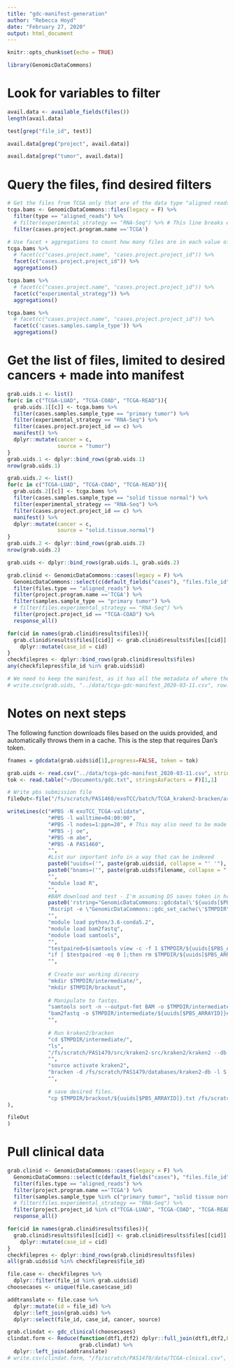 ```yaml
---
title: "gdc-manifest-generation"
author: "Rebecca Hoyd"
date: "February 27, 2020"
output: html_document
---
```


```r
knitr::opts_chunk$set(echo = TRUE)

library(GenomicDataCommons)
```

# Look for variables to filter

```r
avail.data <- available_fields(files())
length(avail.data)

```

```r
test[grep("file_id", test)]
```


```r
avail.data[grep("project", avail.data)]
```

```r
avail.data[grep("tumor", avail.data)]
```

# Query the files, find desired filters

```r
# Get the files from TCGA only that are of the data type "aligned reads"
tcga.bams <- GenomicDataCommons::files(legacy = F) %>%
  filter(type == "aligned_reads") %>%
  # filter(experimental_strategy == "RNA-Seq") %>% # This line breaks everything after it but the results, but I want                                                         to add it back later
  filter(cases.project.program.name =='TCGA')

# Use facet + aggregations to count how many files are in each value of a given variable
tcga.bams %>%
  # facet(c("cases.project.name", "cases.project.project_id")) %>% 
  facet(c("cases.project.project_id")) %>% 
  aggregations()
```

```r
tcga.bams %>%
  # facet(c("cases.project.name", "cases.project.project_id")) %>% 
  facet(c("experimental_strategy")) %>% 
  aggregations()

tcga.bams %>%
  # facet(c("cases.project.name", "cases.project.project_id")) %>% 
  facet(c('cases.samples.sample_type')) %>% 
  aggregations()
```

# Get the list of files, limited to desired cancers + made into manifest

```r
grab.uids.1 <- list()
for(c in c("TCGA-LUAD", "TCGA-COAD", "TCGA-READ")){
  grab.uids.1[[c]] <- tcga.bams %>%
  filter(cases.samples.sample_type == "primary tumor") %>%
  filter(experimental_strategy == "RNA-Seq") %>%
  filter(cases.project.project_id == c) %>% 
  manifest() %>%
  dplyr::mutate(cancer = c,
                source = "tumor")
}
grab.uids.1 <- dplyr::bind_rows(grab.uids.1)
nrow(grab.uids.1)

grab.uids.2 <- list()
for(c in c("TCGA-LUAD", "TCGA-COAD", "TCGA-READ")){
  grab.uids.2[[c]] <- tcga.bams %>%
  filter(cases.samples.sample_type == "solid tissue normal") %>%
  filter(experimental_strategy == "RNA-Seq") %>%
  filter(cases.project.project_id == c) %>% 
  manifest() %>%
  dplyr::mutate(cancer = c,
                source = "solid.tissue.normal")
}
grab.uids.2 <- dplyr::bind_rows(grab.uids.2)
nrow(grab.uids.2)

grab.uids <- dplyr::bind_rows(grab.uids.1, grab.uids.2)
```

```r
grab.clinid <- GenomicDataCommons::cases(legacy = F) %>%
  GenomicDataCommons::select(c(default_fields("cases"), "files.file_id")) %>%
  filter(files.type == "aligned_reads") %>%
  filter(project.program.name =='TCGA') %>%
  filter(samples.sample_type == "primary tumor") %>%
  # filter(files.experimental_strategy == "RNA-Seq") %>%
  filter(project.project_id == "TCGA-COAD") %>%
  response_all()

for(cid in names(grab.clinid$results$files)){
  grab.clinid$results$files[[cid]] <- grab.clinid$results$files[[cid]] %>%
    dplyr::mutate(case_id = cid)
}
checkfilepres <- dplyr::bind_rows(grab.clinid$results$files)
any(checkfilepres$file_id %in% grab.uids$id)
```

```r
# We need to keep the manifest, as it has all the metadata of where the samples are from, and we should date it because TCGA can change as more studies are updated
# write.csv(grab.uids, "../data/tcga-gdc-manifest_2020-03-11.csv", row.names = F)
```

# Notes on next steps

The following function downloads files based on the uuids provided, and automatically throws them in a cache. This is the step that requires Dan's token.

```r
fnames = gdcdata(grab.uids$id[1],progress=FALSE, token = tok)
```

```r
grab.uids <- read.csv("../data/tcga-gdc-manifest_2020-03-11.csv", stringsAsFactors = F)
tok <- read.table("~/Documents/gdc.txt", stringsAsFactors = F)[1,1]

# Write pbs submission file
fileOut<-file("/fs/scratch/PAS1460/exoTCC/batch/TCGA_kraken2-bracken/array-sub.pbs")

writeLines(c("#PBS -N exoTCC_TCGA-validate",
             "#PBS -l walltime=04:00:00",
             "#PBS -l nodes=1:ppn=20", # This may also need to be made greedier
             "#PBS -j oe",
             "#PBS -m abe",
             "#PBS -A PAS1460",
             "",
             #List our important info in a way that can be indexed
             paste0("uuids=('", paste(grab.uids$id, collapse = "' '"), "')"),
             paste0("bnams=('", paste(grab.uids$filename, collapse = "' '"), "')"),
             "",
             "module load R",
             "",
             #BAM download and test - I'm assuming DS saves token in home directory here
             paste0('rstring="GenomicDataCommons::gdcdata(\'${uuids[$PBS_ARRAYID]}\', progress=FALSE, token = \'', tok,'\')"'),
             'Rscript -e \"GenomicDataCommons::gdc_set_cache(\'$TMPDIR\')\" -e \"$rstring\"',
             "",
             "module load python/3.6-conda5.2",
             "module load bam2fastq",
             "module load samtools",
             "",
             "testpaired=$(samtools view -c -f 1 $TMPDIR/${uuids[$PBS_ARRAYID]}/${bnams[$PBS_ARRAYID]})",
             "if [ $testpaired -eq 0 ];then rm $TMPDIR/${uuids[$PBS_ARRAYID]}/${bnams[$PBS_ARRAYID]};fi", 
             "",
             
             # Create our working direcory
             "mkdir $TMPDIR/intermediate/",
             "mkdir $TMPDIR/brackout",
             
             # Manipulate to fastqs.
             "samtools sort -n --output-fmt BAM -o $TMPDIR/intermediate/${uuids[$PBS_ARRAYID]}.qsort $TMPDIR/${uuids[$PBS_ARRAYID]}/${bnams[$PBS_ARRAYID]}",                     
             "bam2fastq -o $TMPDIR/intermediate/${uuids[$PBS_ARRAYID]}#.fastq $TMPDIR/intermediate/${uuids[$PBS_ARRAYID]}.qsort",
             "",
             
             # Run kraken2/bracken
             "cd $TMPDIR/intermediate/",
             "ls",
             "/fs/scratch/PAS1479/src/kraken2-src/kraken2/kraken2 --db /fs/scratch/PAS1479/databases/kraken2-db --threads 20 --minimum-base-quality 20 --report ${uuids[$PBS_ARRAYID]}.txt --confidence 0.1 --paired $TMPDIR/intermediate/${uuids[$PBS_ARRAYID]}_1.fastq $TMPDIR/intermediate/${uuids[$PBS_ARRAYID]}_2.fastq",
             "",
             "source activate kraken2",
             "bracken -d /fs/scratch/PAS1479/databases/kraken2-db -l S -i ${uuids[$PBS_ARRAYID]}.txt -o ../brackout/${uuids[$PBS_ARRAYID]}.txt",
             "",
             
             # save desired files.
             "cp $TMPDIR/brackout/${uuids[$PBS_ARRAYID]}.txt /fs/scratch/PAS1460/exoTCC/brackout/TCGA/"
),

fileOut
)

```

# Pull clinical data 
```r
grab.clinid <- GenomicDataCommons::cases(legacy = F) %>%
  GenomicDataCommons::select(c(default_fields("cases"), "files.file_id")) %>%
  filter(files.type == "aligned_reads") %>%
  filter(project.program.name =='TCGA') %>%
  filter(samples.sample_type %in% c("primary tumor", "solid tissue normal")) %>%
  # filter(files.experimental_strategy == "RNA-Seq") %>%
  filter(project.project_id %in% c("TCGA-LUAD", "TCGA-COAD", "TCGA-READ")) %>%
  response_all()

for(cid in names(grab.clinid$results$files)){
  grab.clinid$results$files[[cid]] <- grab.clinid$results$files[[cid]] %>%
    dplyr::mutate(case_id = cid)
}
checkfilepres <- dplyr::bind_rows(grab.clinid$results$files)
all(grab.uids$id %in% checkfilepres$file_id)
```

```r
file.case <- checkfilepres %>%
  dplyr::filter(file_id %in% grab.uids$id)
choosecases <- unique(file.case$case_id)

addtranslate <- file.case %>%
  dplyr::mutate(id = file_id) %>%
  dplyr::left_join(grab.uids) %>%
  dplyr::select(file_id, case_id, cancer, source)

grab.clindat <- gdc_clinical(choosecases)
clindat.form <- Reduce(function(dtf1,dtf2) dplyr::full_join(dtf1,dtf2,by="case_id"),
                       grab.clindat) %>%
  dplyr::left_join(addtranslate)
# write.csv(clindat.form, "/fs/scratch/PAS1479/data/TCGA-clnical.csv", row.names = F)
```

